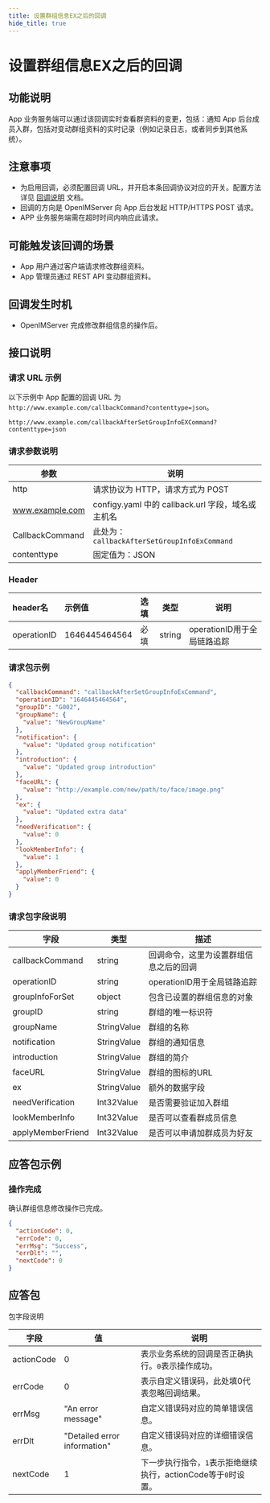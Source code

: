```yaml
---
title: 设置群组信息EX之后的回调
hide_title: true
---
```


# 设置群组信息EX之后的回调

## 功能说明
App 业务服务端可以通过该回调实时查看群资料的变更，包括：通知 App 后台成员入群，包括对变动群组资料的实时记录（例如记录日志，或者同步到其他系统）。

## 注意事项
- 为启用回调，必须配置回调 URL，并开启本条回调协议对应的开关。配置方法详见 [回调说明](../introduction) 文档。
- 回调的方向是 OpenIMServer 向 App 后台发起 HTTP/HTTPS POST 请求。
- APP 业务服务端需在超时时间内响应此请求。

## 可能触发该回调的场景
- App 用户通过客户端请求修改群组资料。
- App 管理员通过 REST API 变动群组资料。

## 回调发生时机
- OpenIMServer 完成修改群组信息的操作后。

## 接口说明

### 请求 URL 示例
以下示例中 App 配置的回调 URL 为 `http://www.example.com/callbackCommand?contenttype=json`。
```plaintext
http://www.example.com/callbackAfterSetGroupInfoEXCommand?contenttype=json
```

### 请求参数说明

| 参数            | 说明                                              |
| --------------- | ------------------------------------------------- |
| http            | 请求协议为 HTTP，请求方式为 POST                  |
| www.example.com | configy.yaml 中的 callback.url 字段，域名或主机名 |
| CallbackCommand | 此处为：`callbackAfterSetGroupInfoExCommand`      |
| contenttype     | 固定值为：JSON                                    |

### Header
| header名     | 示例值           | 选填  | 类型     | 说明                  |
|:------------|:--------------|:----|--------|---------------------|
| operationID | 1646445464564 | 必填  | string | operationID用于全局链路追踪 |

### 请求包示例
```json
{
  "callbackCommand": "callbackAfterSetGroupInfoExCommand",
  "operationID": "1646445464564",
  "groupID": "G002",
  "groupName": {
    "value": "NewGroupName"
  },
  "notification": {
    "value": "Updated group notification"
  },
  "introduction": {
    "value": "Updated group introduction"
  },
  "faceURL": {
    "value": "http://example.com/new/path/to/face/image.png"
  },
  "ex": {
    "value": "Updated extra data"
  },
  "needVerification": {
    "value": 0
  },
  "lookMemberInfo": {
    "value": 1
  },
  "applyMemberFriend": {
    "value": 0
  }
}
```

### 请求包字段说明

| 字段                   | 类型       | 描述                                        |
|----------------------|------------|-------------------------------------------|
| callbackCommand      | string     | 回调命令，这里为设置群组信息之后的回调       |
| operationID | string | operationID用于全局链路追踪 |
| groupInfoForSet      | object     | 包含已设置的群组信息的对象                  |
| groupID              | string     | 群组的唯一标识符                           |
| groupName            | StringValue | 群组的名称                                 |
| notification         | StringValue | 群组的通知信息                             |
| introduction         | StringValue | 群组的简介                                 |
| faceURL              | StringValue | 群组的图标的URL                            |
| ex                   | StringValue | 额外的数据字段                             |
| needVerification     | Int32Value | 是否需要验证加入群组                       |
| lookMemberInfo       | Int32Value | 是否可以查看群成员信息                     |
| applyMemberFriend    | Int32Value | 是否可以申请加群成员为好友                 |

## 应答包示例

### 操作完成
确认群组信息修改操作已完成。

```json
{
  "actionCode": 0,
  "errCode": 0,
  "errMsg": "Success",
  "errDlt": "",
  "nextCode": 0
}
```

## 应答包

包字段说明

| 字段         | 值                           | 说明                                       |
|-------------|------------------------------|------------------------------------------|
| actionCode  | 0                            | 表示业务系统的回调是否正确执行。`0`表示操作成功。     |
| errCode     | 0                            | 表示自定义错误码，此处填0代表忽略回调结果。|
| errMsg      | "An error message"           | 自定义错误码对应的简单错误信息。|
| errDlt      | "Detailed error information" | 自定义错误码对应的详细错误信息。|
| nextCode    | 1                            | 下一步执行指令，`1`表示拒绝继续执行，actionCode等于`0`时设置。|

